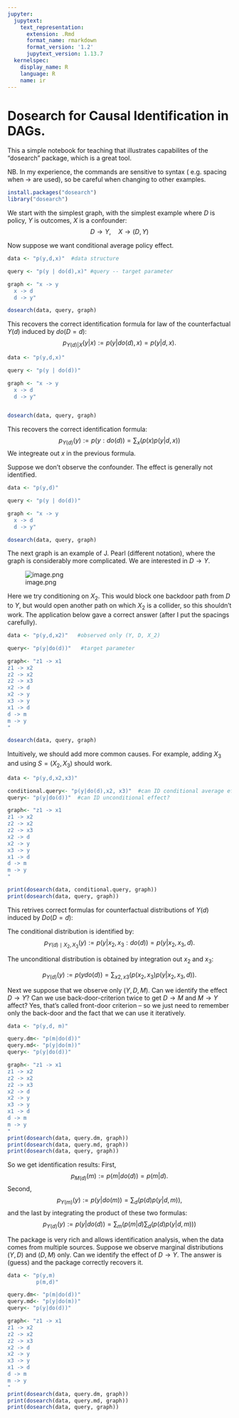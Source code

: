 ```yaml
---
jupyter:
  jupytext:
    text_representation:
      extension: .Rmd
      format_name: rmarkdown
      format_version: '1.2'
      jupytext_version: 1.13.7
  kernelspec:
    display_name: R
    language: R
    name: ir
---
```


<!-- #region -->
# Dosearch for Causal Identification in DAGs.


This a simple notebook for teaching that illustrates capabilites of the "dosearch" package, which is a great tool. 

NB. In my experience, the commands are sensitive to syntax ( e.g. spacing when -> are used), so be careful when changing to other examples.
<!-- #endregion -->

```r
install.packages("dosearch")
library("dosearch") 


```

We start with the simplest graph, with the simplest example
where $D$ is policy, $Y$ is outcomes, $X$ is a confounder:
$$
D\to Y, \quad X \to (D,Y)
$$



Now suppose we want conditional average policy effect.

```r
data <- "p(y,d,x)"  #data structure

query <- "p(y | do(d),x)" #query -- target parameter

graph <- "x -> y
  x -> d 
  d -> y"

dosearch(data, query, graph)
```

This recovers the correct identification formula for law of the counterfactual $Y(d)$ induced by $do(D=d)$:
$$
p_{Y(d)|X}(y|x) := p(y|do(d),x) = p(y|d,x).
$$

```r
data <- "p(y,d,x)"

query <- "p(y | do(d))"

graph <- "x -> y
  x -> d 
  d -> y"


dosearch(data, query, graph)

```

This recovers the correct identification formula:
$$
p_{Y(d)}(y) := p(y: do(d)) = \sum_{x}\left(p(x)p(y|d,x)\right) 
$$
We integreate out $x$ in the previous formula.



Suppose we don't observe the confounder. The effect is generally not identified.


```r

data <- "p(y,d)"

query <- "p(y | do(d))"

graph <- "x -> y
  x -> d 
  d -> y"

dosearch(data, query, graph)

```

The next graph is an example of J. Pearl (different notation), where the graph is considerably more complicated. We are interested in $D \to Y$.

![image.png](attachment:image.png)

Here we try conditioning on $X_2$. This would block one backdoor path from $D$ to $Y$, but would open another path on which $X_2$ is a collider, so this shouldn't work. The application below gave a correct answer (after I put the spacings carefully).


```r

data <- "p(y,d,x2)"   #observed only (Y, D, X_2)

query<- "p(y|do(d))"   #target parameter

graph<- "z1 -> x1
z1 -> x2
z2 -> x2
z2 -> x3
x2 -> d
x2 -> y
x3 -> y
x1 -> d
d -> m
m -> y
"

dosearch(data, query, graph)

```

Intuitively, we should add more common causes. For example, adding $X_3$ and using $S = (X_2, X_3)$ should work.

```r

data <- "p(y,d,x2,x3)"

conditional.query<- "p(y|do(d),x2, x3)"  #can ID conditional average effect?
query<- "p(y|do(d))"  #can ID unconditional effect?

graph<- "z1 -> x1
z1 -> x2
z2 -> x2
z2 -> x3
x2 -> d
x2 -> y
x3 -> y
x1 -> d
d -> m
m -> y
"

print(dosearch(data, conditional.query, graph))
print(dosearch(data, query, graph))

```

This retrives correct formulas for counterfactual distributions of $Y(d)$ induced by $Do(D=d)$:

The conditional distribution is identified by:
$$
p_{Y(d) \mid X_2, X_3}(y) := p(y |x_2, x_3: do(d)) = p(y|x_2,x_3,d).
$$

The unconditional distribution is obtained by integration out $x_2$ and $x_3$:

$$
p_{Y(d) }(y) :=  p(y do(d)) = \sum_{x2,x3}\left(p(x_2,x_3)p(y|x_2,x_3,d)\right).
$$





Next we suppose that we observe only $(Y,D, M)$. Can we identify the effect $D \to Y$?  Can we use back-door-criterion twice to get $D \to M$ and $M \to Y$ affect? Yes, that's called front-door criterion -- so we just need to remember only the back-door and the fact that we can use it iteratively.

```r
data <- "p(y,d, m)" 

query.dm<- "p(m|do(d))" 
query.md<- "p(y|do(m))" 
query<- "p(y|do(d))"

graph<- "z1 -> x1
z1 -> x2
z2 -> x2
z2 -> x3
x2 -> d
x2 -> y
x3 -> y
x1 -> d
d -> m
m -> y
"
print(dosearch(data, query.dm, graph))
print(dosearch(data, query.md, graph))
print(dosearch(data, query, graph))

```

So we get identification results:
First,
$$
p_{M(d)}(m)  := p(m|do(d)) = p(m|d).
$$
Second,
$$
p_{Y(m)}(y) := p(y|do(m)) = \sum_{d}\left(p(d)p(y|d,m)\right), 
$$
and the last by integrating the product of these two formulas:
$$
p_{Y(d)}(y) := p(y|do(d)) = \sum_{m}\left(p(m|d)\sum_{d}\left(p(d)p(y|d,m)\right)\right) 
$$



The package is very rich and allows identification analysis, when the data comes from multiple sources. Suppose we observe marginal distributions $(Y,D)$  and $(D,M)$ only. Can we identify the effect of $D \to Y$. The answer is (guess) and the package correctly recovers it.

```r
data <- "p(y,m)
         p(m,d)" 

query.dm<- "p(m|do(d))" 
query.md<- "p(y|do(m))" 
query<- "p(y|do(d))"

graph<- "z1 -> x1
z1 -> x2
z2 -> x2
z2 -> x3
x2 -> d
x2 -> y
x3 -> y
x1 -> d
d -> m
m -> y
"
print(dosearch(data, query.dm, graph))
print(dosearch(data, query.md, graph))
print(dosearch(data, query, graph))
```
